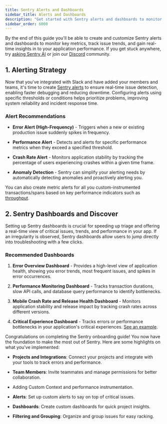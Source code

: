 ```yaml
---
title: Sentry Alerts and Dashboards
sidebar_title: Alerts and Dashboards
description: "Get started with Sentry alerts and dashboards to monitor key metrics, track issue trends, and gain real-time insights into your application performance."
sidebar_order: 6000
---
```


By the end of this guide you'll be able to create and customize Sentry alerts and dashboards to monitor key metrics, track issue trends, and gain real-time insights in to your application performance. If you get stuck anywhere, try [asking Sentry AI](/?askAI=true) or join our [Discord](https://discord.gg/sentry) community.

## 1. Alerting Strategy

Now that you've integrated with Slack and have added your members and teams, it's time to create [Sentry alerts](/product/alerts/best-practices/) to ensure real-time issue detection, enabling faster debugging and reducing downtime. Configuring alerts using specific thresholds or conditions helps prioritize problems, improving system reliability and incident response time.

### Alert Recommendations

- **Error Alert (High-Frequency)** - Triggers when a new or existing production issue suddenly spikes in frequency.

<Arcade src="https://demo.arcade.software/YaLyaOnchFhnNgnnegdx?embed" />

- **Performance Alert** - Detects and alerts for specific performance metrics when they exceed a specified threshold.

<Arcade src="https://demo.arcade.software/OKhoLV2GUeP1xHQIDAbM?embed" />

- **Crash Rate Alert** - Monitors application stability by tracking the percentage of users experiencing crashes within a given time frame. 

<Arcade src="https://demo.arcade.software/r2YOeIh3sj9Lzmc3vBmj?embed" />

- **Anomaly Detection** - Sentry can simplify your alerting needs by automatically detecting anomalies and proactively alerting you.

<Arcade src="https://demo.arcade.software/lkvlGb3Cxh4ZwvEbfM0X?embed" />

You can also create metric alerts for all you custom-instrumented transactions/spans based on key performance indicators such as [throughput](/product/alerts/alert-types/#performance).

<Arcade src="https://demo.arcade.software/Ij5ofpPdcu6i71HPdKX2?embed" />

## 2. Sentry Dashboards and Discover

Setting up Sentry dashboards is crucial for speeding up triage and offering a real-time view of critical issues, trends, and performance in your app. If an irregularity is observed, Sentry dashboards allow users to jump directly into troubleshooting with a few clicks.

### Recommended Dashboards

1. **Error Overview Dashboard** - Provides a high-level view of application health, showing you error trends, most frequent issues, and spikes in error occurrences.

2. **Performance Monitoring Dashboard** - Tracks transaction durations, slow API calls, and database query performance to identify bottlenecks.

3. **Mobile Crash Rate and Release Health Dashboard** - Monitors application stability and release impact by tracking crash rates across different versions.

4. **Critical Experience Dashboard** - Tracks errors or performance bottlenecks in your application's critical experiences. [See an example](https://sandbox.sentry.io/dashboard/126679/).

Congratulations on completing the Sentry onboarding guide! You now have the foundation to make the most out of Sentry. Here are some highlights on what you've implemented:

- **Projects and Integrations**: Connect your projects and integrate with your tools to track errors and performance.

- **Team Members**: Invite teammates and manage permissions for better collaboration.

- Adding Custom Context and performance instrumentation.

- **Alerts**: Set up custom alerts to say on top of critical issues.

- **Dashboards**: Create custom dashboards for quick project insights.

- **Filtering and Grouping**: Organize and group issues for easy racking.
